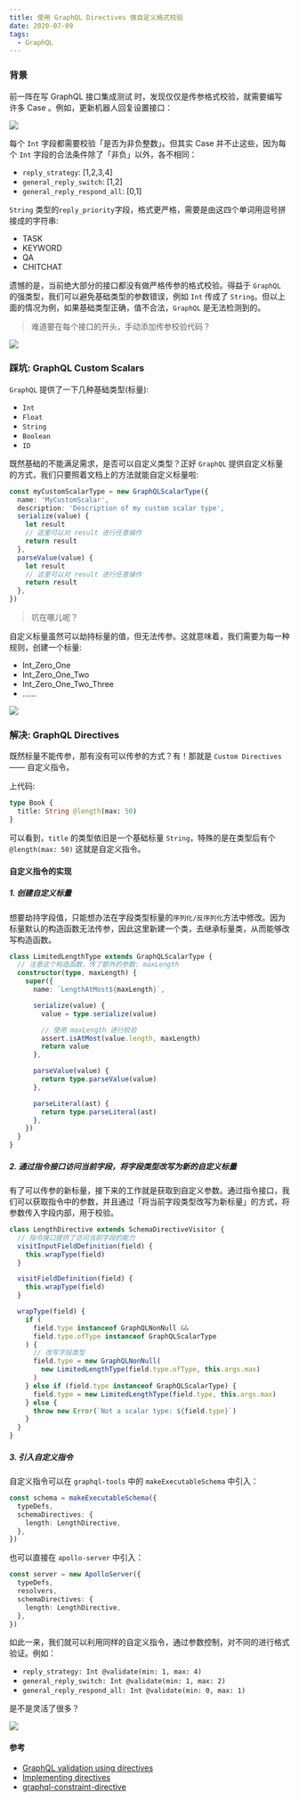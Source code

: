 ```yaml
---
title: 使用 GraphQL Directives 做自定义格式校验
date: 2020-07-09
tags:
  - GraphQL
---
```


### 背景

前一阵在写 GraphQL 接口集成测试 时，发现仅仅是传参格式校验，就需要编写许多 Case 。例如，更新机器人回复设置接口：

![](http://tuchuang.fate.ink/20200709222301_m24aOf_Screenshot.jpeg)

每个 `Int` 字段都需要校验「是否为非负整数」。但其实 Case 并不止这些，因为每个 `Int` 字段的合法条件除了「非负」以外，各不相同：

- `reply_strategy`: [1,2,3,4]
- `general_reply_switch`: [1,2]
- `general_reply_respond_all`: [0,1]

`String` 类型的`reply_priority`字段，格式更严格，需要是由这四个单词用逗号拼接成的字符串:

- TASK
- KEYWORD
- QA
- CHITCHAT

遗憾的是，当前绝大部分的接口都没有做严格传参的格式校验。得益于 `GraphQL` 的强类型，我们可以避免基础类型的参数错误，例如 `Int` 传成了 `String`。但以上面的情况为例，如果基础类型正确，值不合法，`GraphQL` 是无法检测到的。

> 难道要在每个接口的开头，手动添加传参校验代码？

![](http://tuchuang.fate.ink/20200709234145_yic16r_1594309297295.jpeg)

### 踩坑: GraphQL Custom Scalars

`GraphQL` 提供了一下几种基础类型(标量):

- `Int`
- `Float`
- `String`
- `Boolean`
- `ID`

既然基础的不能满足需求，是否可以自定义类型？正好 `GraphQL` 提供自定义标量的方式，我们只要照着文档上的方法就能自定义标量啦:

```ts
const myCustomScalarType = new GraphQLScalarType({
  name: 'MyCustomScalar',
  description: 'Description of my custom scalar type',
  serialize(value) {
    let result
    // 这里可以对 result 进行任意操作
    return result
  },
  parseValue(value) {
    let result
    // 这里可以对 result 进行任意操作
    return result
  },
})
```

> 坑在哪儿呢？

自定义标量虽然可以劫持标量的值，但无法传参。这就意味着，我们需要为每一种规则，创建一个标量:

- Int_Zero_One
- Int_Zero_One_Two
- Int_Zero_One_Two_Three
- ……

![](http://tuchuang.fate.ink/20200709234145_yic16r_1594309297295.jpeg)

### 解决: GraphQL Directives

既然标量不能传参，那有没有可以传参的方式？有！那就是 `Custom Directives` —— 自定义指令。

上代码:

```graphql
type Book {
  title: String @length(max: 50)
}
```

可以看到，`title` 的类型依旧是一个基础标量 `String`，特殊的是在类型后有个 `@length(max: 50)` 这就是自定义指令。

#### 自定义指令的实现

##### 1. 创建自定义标量

想要劫持字段值，只能想办法在字段类型标量的`序列化/反序列化`方法中修改。因为标量默认的构造函数无法传参，因此这里新建一个类，去继承标量类，从而能够改写构造函数。

```ts
class LimitedLengthType extends GraphQLScalarType {
  // 注意这个构造函数，传了额外的参数: maxLength
  constructor(type, maxLength) {
    super({
      name: `LengthAtMost${maxLength}`,

      serialize(value) {
        value = type.serialize(value)

        // 使用 maxLength 进行校验
        assert.isAtMost(value.length, maxLength)
        return value
      },

      parseValue(value) {
        return type.parseValue(value)
      },

      parseLiteral(ast) {
        return type.parseLiteral(ast)
      },
    })
  }
}
```

##### 2. 通过指令接口访问当前字段，将字段类型改写为新的自定义标量

有了可以传参的新标量，接下来的工作就是获取到自定义参数。通过指令接口，我们可以获取指令中的参数，并且通过「将当前字段类型改写为新标量」的方式，将参数传入字段内部，用于校验。

```ts {16-18}
class LengthDirective extends SchemaDirectiveVisitor {
  // 指令接口提供了访问当前字段的能力
  visitInputFieldDefinition(field) {
    this.wrapType(field)
  }

  visitFieldDefinition(field) {
    this.wrapType(field)
  }

  wrapType(field) {
    if (
      field.type instanceof GraphQLNonNull &&
      field.type.ofType instanceof GraphQLScalarType
    ) {
      // 改写字段类型
      field.type = new GraphQLNonNull(
        new LimitedLengthType(field.type.ofType, this.args.max)
      )
    } else if (field.type instanceof GraphQLScalarType) {
      field.type = new LimitedLengthType(field.type, this.args.max)
    } else {
      throw new Error(`Not a scalar type: ${field.type}`)
    }
  }
}
```

##### 3. 引入自定义指令

自定义指令可以在 `graphql-tools` 中的 `makeExecutableSchema` 中引入：

```ts
const schema = makeExecutableSchema({
  typeDefs,
  schemaDirectives: {
    length: LengthDirective,
  },
})
```

也可以直接在 `apollo-server` 中引入：

```ts
const server = new ApolloServer({
  typeDefs,
  resolvers,
  schemaDirectives: {
    length: LengthDirective,
  },
})
```

如此一来，我们就可以利用同样的自定义指令，通过参数控制，对不同的进行格式验证。例如：

- `reply_strategy: Int @validate(min: 1, max: 4)`
- `general_reply_switch: Int @validate(min: 1, max: 2)`
- `general_reply_respond_all: Int @validate(min: 0, max: 1)`

是不是灵活了很多？

![](http://tuchuang.fate.ink/20200709232327_CPZJwA_Screenshot.jpeg)

#### 参考

- [GraphQL validation using directives](https://www.apollographql.com/blog/graphql-validation-using-directives-4908fd5c1055)
- [Implementing directives](https://www.apollographql.com/docs/apollo-server/schema/creating-directives)
- [graphql-constraint-directive](https://github.com/confuser/graphql-constraint-directive)
